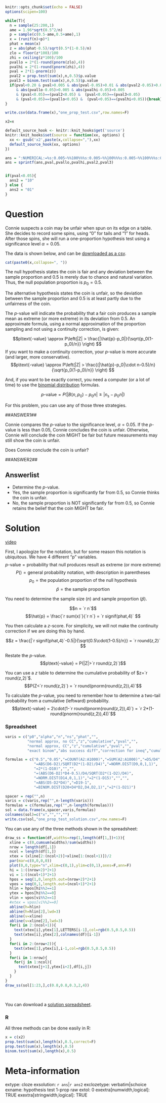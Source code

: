 ```r
knitr::opts_chunk$set(echo = FALSE)
options(scipen=100)

while(T){
  n = sample(25:200,1)
  ame = 1.96*sqrt(0.5^2/n)
  p = sample(c(0.5-ame,0.5+ame),1)
  x = (runif(n)<p)*1
  phat = mean(x)
  z = abs(phat-0.5)/sqrt(0.5*(1-0.5)/n)
  zlo = floor(z*100)/100
  zhi = ceiling(z*100)/100
  pvallo = 2*(1-round(pnorm(zlo),4))
  pvalhi = 2*(1-round(pnorm(zhi),4))
  pval = 2*(1-pnorm(z))
  pval2 = prop.test(sum(x),n,0.5)$p.value
  pval3 = binom.test(sum(x),n,0.5)$p.value
  if(pval<0.20 & pval>0.005 & abs(pval-0.05)>0.01 & abs(pval2-0.05)>0.005 & abs(pval3-0.05)>0.005
     & abs(pvallo-0.05)>0.005 & abs(pvalhi-0.05)>0.005
     & (pval<0.05)==(pval2<0.05) &  (pval<0.05)==(pval3<0.05)
     & (pval<0.05)==(pvallo<0.05) &  (pval<0.05)==(pvalhi<0.05)){break}
}

write.csv(data.frame(x),"one_prop_test.csv",row.names=F)

x2=x

default_source_hook <- knitr::knit_hooks$get('source')
knitr::knit_hooks$set(source = function(xx, options) {
  xx <- gsub('x2',paste(x,collapse=","),xx)
  default_source_hook(xx, options)
})

ans = ":NUMERICAL:=%s:0.005~%%100%%%s:0.005~%%100%%%s:0.005~%%100%%%s:0.005~%%100%%%s:0.005"
ans = sprintf(ans,pval,pvallo,pvalhi,pval2,pval3)


if(pval<0.05){
  ans2 = "10"
} else {
  ans2 = "01"
}
```

Question
========

Connie suspects a coin may be unfair when spun on its edge on a table. She decides to record some spins, using "0" for tails and "1" for heads. After those spins, she will run a one-proportion hypothesis test using a significance level $\alpha=0.05$.

The data is shown below, and can be [downloaded as a csv](one_prop_test.csv){target="blank"}.

```r
cat(paste0(x,collapse=", "))
```

The null hypothesis states the coin is fair and any deviation between the sample proportion and 0.5 is merely due to chance and natural variation. Thus, the null population proportion is $p_0=0.5$.

The alternative hypothesis states the coin is unfair, so the deviation between the sample proportion and 0.5 is at least partly due to the unfairness of the coin.


The $p$-value will indicate the probability that a fair coin produces a sample mean as extreme (or more extreme) in its deviation from 0.5. An approximate formula, using a normal approximation of the proportion sampling and not using a continuity correction, is given:

$$p\text{-value} \approx P\left(|Z| > \frac{|\hat{p}-p_0|}{\sqrt{p_0(1-p_0)/n}} \right) $$
If you want to make a continuity correction, your $p$-value is more accurate (and larger, more conservative).
$$p\text{-value} \approx P\left(|Z| > \frac{(|\hat{p}-p_0|\cdot n-0.5)/n}{\sqrt{p_0(1-p_0)/n}} \right) $$

And, if you want to be exactly correct, you need a computer (or a lot of time) to use the [binomial distribution](https://en.wikipedia.org/wiki/Binomial_distribution){target="blank"} formulas. 

$$p\text{-value} = P\left(\left|B(n,p_0)-p_0n\right|\ge \left|n_\text{s}-p_0n\right|\right) $$

For this problem, you can use any of those three strategies.

##ANSWER1##

Connie compares the $p$-value to the significance level, $\alpha=0.05$. If the $p$-value is less than 0.05, Connie concludes the coin is unfair. Otherwise, Connie will conclude the coin MIGHT be fair but future measurements may still show the coin is unfair.

Does Connie conclude the coin is unfair?

##ANSWER2##


Answerlist
--------
* Determine the $p$-value.
* Yes, the sample proportion is significantly far from 0.5, so Connie thinks the coin is unfair.
* No, the sample proportion is NOT significantly far from 0.5, so Connie retains the belief that the coin MIGHT be fair.


Solution
========

[video](https://vimeo.com/531953541){target="_blank"}

First, I apologize for the notation, but for some reason this notation is ubiquitous. We have 4 different "p" variables. 
$$p\text{-value} = \text{probability that null produces result as extreme (or more extreme)}$$
$$P() = \text{general probability notation, with description in parentheses} $$
$$p_0 = \text{the population proportion of the null hypothesis} $$
$$\hat{p} = \text{the sample proportion} $$


You need to determine the sample size ($n$) and sample proportion ($\hat{p}$).

$$n = `r n`$$
$$\hat{p} = \frac{`r sum(x)`}{`r n`} = `r signif(phat,4)` $$

You then calculate a $z$-score. For simplicity, we will not make the continuity correction if we are doing this by hand.

$$z = \frac{|`r signif(phat,4)`-0.5|}{\sqrt{0.5\cdot(1-0.5)/n}} = `r round(z,2)` $$

Restate the $p$-value.
$$p\text{-value} = P(|Z|>`r round(z,2)`)$$

You can use a $z$ table to determine the cumulative probability of $z=`r round(z,2)`$.
$$P(Z<`r round(z,2)`) = `r round(pnorm(round(z,2)),4)`$$

To calculate the $p$-value, you need to remember how to determine a two-tail probability from a cumulative (leftward) probability.
$$p\text{-value} = 2\cdot(1-`r round(pnorm(round(z,2)),4)`) = `r 2*(1-round(pnorm(round(z,2)),4))`$$


### Spreadsheet

```r
varis = c("p0","alpha","n","ns","phat","",
          "normal approx, no CC","z","cumulative","pval","",
          "normal approx, CC","z","cumulative","pval","",
          "exact binom","abs success diff","correction for ineq","cumulative","pval")

formulas = c("0.5","0.05","=COUNT(A2:A1000)","=SUM(A2:A1000)","=D5/D4","","",
             "=ABS(D6-D2)/SQRT(D2*(1-D2)/D4)","=NORM.DIST(D9,0,1,1)",
             "=2*(1-D10)","","",
             "=(ABS(D6-D2)*D4-0.5)/D4/SQRT(D2*(1-D2)/D4)",
             "=NORM.DIST(D14,0,1,1)","=2*(1-D15)","","",
             "=ABS(D5-D2*D4)","=D19-1",
             "=BINOM.DIST(D20+D4*D2,D4,D2,1)","=2*(1-D21)")

spacer = rep("",n)
varis = c(varis,rep("",n-length(varis)))
formulas = c(formulas,rep("",n-length(formulas)))
sol = data.frame(x,spacer,varis,formulas)
colnames(sol)=c("x","","","")
write.csv(sol,"one_prop_test_solution.csv",row.names=F)
```

You can use any of the three methods shown in the spreadsheet:

```r
draw_ss = function(df,widths=rep(1,length(df[1,])+1)){
  xline = c(0,cumsum(widths)/sum(widths))
  nrow = length(df[,1])
  ncol = length(df[1,])
  xtex = (xline[2:(ncol+2)]+xline[1:(ncol+1)])/2
  par(mar=c(0,0,0,0))
  plot(0,0,type="n",xlim=c(0,1),ylim=c(0,1),axes=F,ann=F)
  hi = 1:((nrow+2)*2+1)
  vi = 1:((ncol+1)*2+1)
  hpos = seq(1,0,length.out=(nrow+2)*2+1)
  vpos = seq(0,1,length.out=(ncol+1)*2+1)
  hlin = hpos[hi%%2==1]
  ytex = hpos[hi%%2==0]
  vlin = vpos[vi%%2==1]
  #xtex = vpos[vi%%2==0]
  abline(h=hlin)
  abline(h=hlin[2],lwd=3)
  abline(v=xline)
  abline(v=xline[2],lwd=3)
  for(i in 2:(ncol+1)){
    text(xtex[i],ytex[1],LETTERS[i-1],col=rgb(0.5,0.5,0.5))
    text(xtex[i],ytex[2],colnames(df)[i-1])
  }    
  for(i in 2:(nrow+2)){
    text(xtex[1],ytex[i],i-1,col=rgb(0.5,0.5,0.5))
  }
  for(i in 1:nrow){
    for(j in 1:ncol){
      text(xtex[j+1],ytex[i+2],df[i,j])
    }
  }
}
draw_ss(sol[1:23,],c(0.8,0.8,0.3,2,4))
```
\

You can download a [solution spreadsheet](one_prop_test_solution.csv){target="blank"}.

### R

All three methods can be done easily in R:

```r
x = c(x2)
prop.test(sum(x),length(x),0.5,correct=F)
prop.test(sum(x),length(x),0.5)
binom.test(sum(x),length(x),0.5)
```


Meta-information
================
extype: cloze
exsolution: `r ans`|`r ans2`
exclozetype: verbatim|schoice
exname: hypothesis test 1-prop raw
extol: 0
exextra[numwidth,logical]: TRUE
exextra[stringwidth,logical]: TRUE
